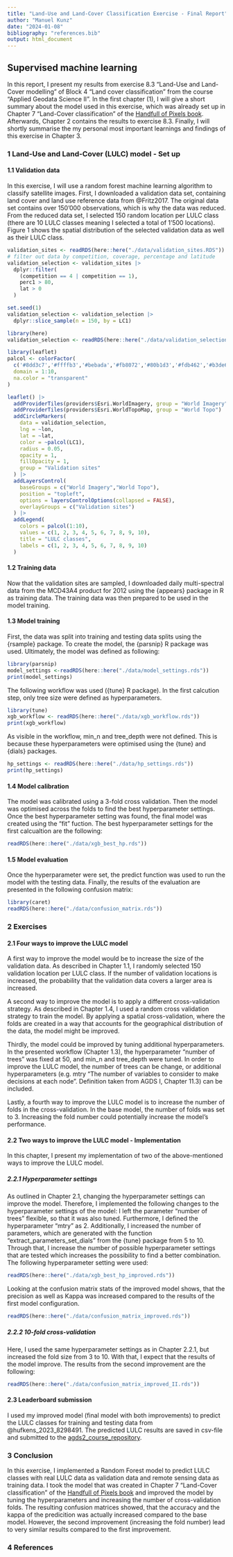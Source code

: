 ```yaml
---
title: "Land-Use and Land-Cover Classification Exercise - Final Report"
author: "Manuel Kunz"
date: "2024-01-08"
bibliography: "references.bib"
output: html_document
---
```


## Supervised machine learning

In this report, I present my results from exercise 8.3 "Land-Use and Land-Cover modelling" of Block 4 "Land cover classification" from the course "Applied Geodata Science II". In the first chapter (1), I will give a short summary about the model used in this exercise, which was already set up in Chapter 7 "Land-Cover classification" of the [Handfull of Pixels book](https://geco-bern.github.io/handfull_of_pixels/land_cover_classification.html). Afterwards, Chapter 2 contains the results to exercise 8.3. Finally, I will shortly summarise the my personal most important learnings and findings of this exercise in Chapter 3.

### 1 Land-Use and Land-Cover (LULC) model - Set up
#### 1.1 Validation data
In this exercise, I will use a random forest machine learning algorithm to classify satellite images. First, I downloaded a validation data set, containing land cover and land use reference data from @Fritz2017. The original data set contains over 150'000 observations, which is why the data was reduced. From the reduced data set, I selected 150 random location per LULC class (there are 10 LULC classes meaning I selected a total of 1'500 locations). Figure 1 shows the spatial distribution of the selected validation data as well as their LULC class.
```r
validation_sites <- readRDS(here::here("./data/validation_sites.RDS"))
# filter out data by competition, coverage, percentage and latitude
validation_selection <- validation_sites |>
  dplyr::filter(
    (competition == 4 | competition == 1),
    perc1 > 80,
    lat > 0
  )

set.seed(1)
validation_selection <- validation_selection |>
  dplyr::slice_sample(n = 150, by = LC1)

```



```r
library(here)
validation_selection <- readRDS(here::here("./data/validation_selection.rds"))

library(leaflet)
palcol <- colorFactor(
  c('#8dd3c7','#ffffb3','#bebada','#fb8072','#80b1d3','#fdb462','#b3de69','#fccde5','#d9d9d9','#bc80bd'),
  domain = 1:10,
  na.color = "transparent"
)

leaflet() |>
  addProviderTiles(providers$Esri.WorldImagery, group = "World Imagery") |>
  addProviderTiles(providers$Esri.WorldTopoMap, group = "World Topo") |>
  addCircleMarkers(
    data = validation_selection,
    lng = ~lon,
    lat = ~lat,
    color = ~palcol(LC1),
    radius = 0.05,
    opacity = 1,
    fillOpacity = 1,
    group = "Validation sites"
  ) |>
  addLayersControl(
    baseGroups = c("World Imagery","World Topo"),
    position = "topleft",
    options = layersControlOptions(collapsed = FALSE),
    overlayGroups = c("Validation sites")
  ) |>
  addLegend(
    colors = palcol(1:10),
    values = c(1, 2, 3, 4, 5, 6, 7, 8, 9, 10),
    title = "LULC classes",
    labels = c(1, 2, 3, 4, 5, 6, 7, 8, 9, 10)
  )
```

#### 1.2 Training data
Now that the validation sites are sampled, I downloaded daily multi-spectral data from the MCD43A4 product for 2012 using the {appears} package in R as training data. The training data was then prepared to be used in the model training.

#### 1.3 Model training
First, the data was split into training and testing data splits using the {rsample} package. To create the model, the {parsnip} R package was used. Ultimately, the model was defined as following: 
```r
library(parsnip)
model_settings <-readRDS(here::here("./data/model_settings.rds"))
print(model_settings)

```
The following workflow was used ({tune} R package). In the first calcution step, only tree size were defined as hyperparameters. 
```r
library(tune)
xgb_workflow <- readRDS(here::here("./data/xgb_workflow.rds"))
print(xgb_workflow)
```
As visible in the workflow, min_n and tree_depth were not defined. This is because these hyperparameters were optimised using the {tune} and {dials} packages.

```r

hp_settings <- readRDS(here::here("./data/hp_settings.rds"))
print(hp_settings)
```

#### 1.4 Model calibration
The model was calibrated using a 3-fold cross validation. Then the model was optimised across the folds to find the best hyperparameter settings. Once the best hyperparameter setting was found, the final model was created using the "fit" fuction. The best hyperparameter settings for the first calcualtion are the following:
```r
readRDS(here::here("./data/xgb_best_hp.rds"))
```
#### 1.5 Model evaluation
Once the hyperparameter were set, the predict function was used to run the model with the testing data. Finally, the results of the evaluation are presented in the following confusion matrix:
```r
library(caret)
readRDS(here::here("./data/confusion_matrix.rds"))
```

### 2 Exercises
#### 2.1 Four ways to improve the LULC model
A first way to improve the model would be to increase the size of the validation data. As described in Chapter 1.1, I randomly selected 150 validation location per LULC class. If the number of validation locations is increased, the probability that the validation data covers a larger area is increased.

A second way to improve the model is to apply a different cross-validation strategy. As described in Chapter 1.4, I used a random cross validation strategy to train the model. By applying a spatial cross-validation, where the folds are created in a way that accounts for the geographical distribution of the data, the model might be improved.

Thirdly, the model could be improved by tuning additional hyperparameters. In the presented workflow (Chapter 1.3), the hyperparameter "number of trees" was fixed at 50, and min_n and tree_depth were tuned. In order to improve the LULC model, the number of trees can be change, or additional hyperparameters (e.g. mtry "The number of variables to consider to make decisions at each node". Definition taken from AGDS I, Chapter 11.3) can be included.

Lastly, a fourth way to improve the LULC model is to increase the number of folds in the cross-validation. In the base model, the number of folds was set to 3. Increasing the fold number could potentially increase the model's performance.

#### 2.2 Two ways to improve the LULC model - Implementation
In this chapter, I present my implementation of two of the above-mentioned ways to improve the LULC model.

##### 2.2.1 Hyperparameter settings
As outlined in Chapter 2.1, changing the hyperparameter settings can improve the model. Therefore, I implemented the following changes to the hyperparameter settings of the model: I left the parameter "number of trees" flexible, so that it was also tuned. Furthermore, I defined the hyperparameter "mtry" as 2. Additionally, I increased the number of parameters, which are generated with the function "extract_parameters_set_dials" from the {tune} package from 5 to 10. Through that, I increase the number of possible hyperparameter settings that are tested which increases the possibility to find a better combination. The following hyperparameter setting were used:
```r
readRDS(here::here("./data/xgb_best_hp_improved.rds"))
```
Looking at the confusion matrix stats of the improved model shows, that the precision as well as Kappa was increased compared to the results of the first model configuration.
```r
readRDS(here::here("./data/confusion_matrix_improved.rds"))
```
##### 2.2.2 10-fold cross-validation
Here, I used the same hyperparameter settings as in Chapter 2.2.1, but increased the fold size from 3 to 10. With that, I expect that the results of the model improve. The results from the second improvement are the following:
```r
readRDS(here::here("./data/confusion_matrix_improved_II.rds"))
```
#### 2.3 Leaderboard submission
I used my improved model (final model with both improvements) to predict the LULC classes for training and testing data from @hufkens_2023_8298491. The predicted LULC results are saved in csv-file and submitted to the [agds2_course_repository](https://github.com/geco-bern/agds2_course).

### 3 Conclusion
In this exercise, I implemented a Random Forest model to predict LULC classes with real LULC data as validation data and remote sensing data as training data. I took the model that was created in Chapter 7 "Land-Cover classification" of the [Handfull of Pixels book](https://geco-bern.github.io/handfull_of_pixels/land_cover_classification.html) and improved the model by tuning the hyperparameters and increasing the number of cross-validation folds. The resulting confusion matrices showed, that the accuracy and the kappa of the predicition was actually increased compared to the base model. However, the second improvement (increasing the fold number) lead to very similar results compared to the first improvement.

### 4 References

